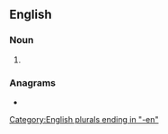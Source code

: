 ==English==

===Noun===
{{head|en|noun plural form}}

# {{plural of|baseman|lang=en}}

===Anagrams===
* {{anagrams|en|a=abeemns|Beemans|Mebanes|bemeans|benames}}

[[Category:English plurals ending in "-en"]]